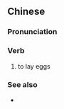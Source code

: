 ==Chinese==
{{zh-forms}}

===Pronunciation===
{{zh-pron
|c=saang1 daan6-2
|m-s=sen1dan4/sen4dan4
|cat=v
}}

===Verb===
{{zh-verb}}

# {{lb|zh|Cantonese|Sichuanese}} to lay eggs

===See also===
* {{zh-l|下蛋}}